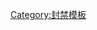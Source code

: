 {{Documentation
 | content = {{Block notice/inner
    | Twinkle               = {{{Twinkle|}}}
 }}
}}
[[Category:封禁模板]]